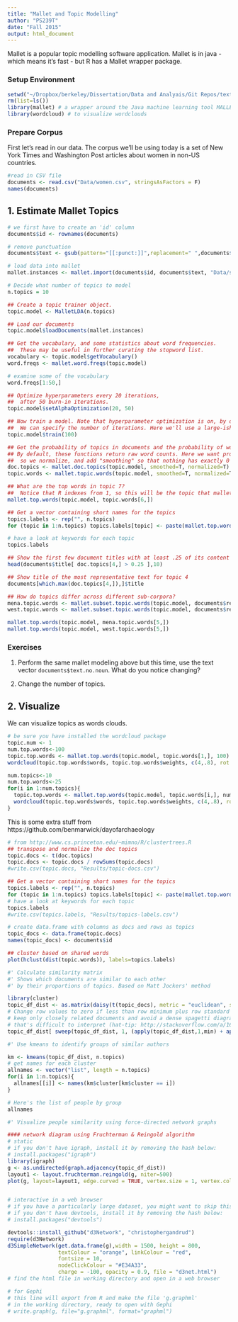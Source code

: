 ```yaml
---
title: "Mallet and Topic Modelling"
author: "PS239T"
date: "Fall 2015"
output: html_document
---
```


Mallet is a popular topic modelling software application. Mallet is in java - which means it's fast - but R has a Mallet wrapper package.

### Setup Environment

```r
setwd("~/Dropbox/berkeley/Dissertation/Data and Analyais/Git Repos/text-analysis-dhbsi")
rm(list=ls())
library(mallet) # a wrapper around the Java machine learning tool MALLET
library(wordcloud) # to visualize wordclouds
```

### Prepare Corpus

First let's read in our data. The corpus we'll be using today is a set of New York Times and Washington Post articles about women in non-US countries.

```r
#read in CSV file
documents <- read.csv("Data/women.csv", stringsAsFactors = F)
names(documents)
```

## 1. Estimate Mallet Topics

```r
# we first have to create an 'id' column
documents$id <- rownames(documents)

# remove punctuation
documents$text <- gsub(pattern="[[:punct:]]",replacement=" ",documents$text)

# load data into mallet
mallet.instances <- mallet.import(documents$id, documents$text, "Data/stoplist.csv", FALSE, token.regexp="[\\p{L}']+")

# Decide what number of topics to model
n.topics = 10

## Create a topic trainer object.
topic.model <- MalletLDA(n.topics)

## Load our documents
topic.model$loadDocuments(mallet.instances)

## Get the vocabulary, and some statistics about word frequencies.
##  These may be useful in further curating the stopword list.
vocabulary <- topic.model$getVocabulary()
word.freqs <- mallet.word.freqs(topic.model)

# examine some of the vocabulary
word.freqs[1:50,]

## Optimize hyperparameters every 20 iterations, 
##  after 50 burn-in iterations.
topic.model$setAlphaOptimization(20, 50)

## Now train a model. Note that hyperparameter optimization is on, by default.
##  We can specify the number of iterations. Here we'll use a large-ish round number.
topic.model$train(100)

## Get the probability of topics in documents and the probability of words in topics.
## By default, these functions return raw word counts. Here we want probabilities, 
##  so we normalize, and add "smoothing" so that nothing has exactly 0 probability.
doc.topics <- mallet.doc.topics(topic.model, smoothed=T, normalized=T)
topic.words <- mallet.topic.words(topic.model, smoothed=T, normalized=T)

## What are the top words in topic 7?
##  Notice that R indexes from 1, so this will be the topic that mallet called topic 6.
mallet.top.words(topic.model, topic.words[6,])

## Get a vector containing short names for the topics
topics.labels <- rep("", n.topics)
for (topic in 1:n.topics) topics.labels[topic] <- paste(mallet.top.words(topic.model, topic.words[topic,], num.top.words=5)$words, collapse=" ")

# have a look at keywords for each topic
topics.labels

## Show the first few document titles with at least .25 of its content devoted to topic 4
head(documents$title[ doc.topics[4,] > 0.25 ],10)

## Show title of the most representative text for topic 4
documents[which.max(doc.topics[4,]),]$title

## How do topics differ across different sub-corpora?
mena.topic.words <- mallet.subset.topic.words(topic.model, documents$region == "MENA", smoothed=T, normalized=T)
west.topic.words <- mallet.subset.topic.words(topic.model, documents$region == "West", smoothed=T, normalized=T)

mallet.top.words(topic.model, mena.topic.words[5,])
mallet.top.words(topic.model, west.topic.words[5,])
```

### Exercises

1. Perform the same mallet modeling above but this time, use the text vector `documents$text.no.noun`. What do you notice changing?

2. Change the number of topics.

## 2. Visualize

We can visualize topics as words clouds.

```r
# be sure you have installed the wordcloud package
topic.num <- 1
num.top.words<-100
topic.top.words <- mallet.top.words(topic.model, topic.words[1,], 100)
wordcloud(topic.top.words$words, topic.top.words$weights, c(4,.8), rot.per=0, random.order=F)

num.topics<-10
num.top.words<-25
for(i in 1:num.topics){
  topic.top.words <- mallet.top.words(topic.model, topic.words[i,], num.top.words)
  wordcloud(topic.top.words$words, topic.top.words$weights, c(4,.8), rot.per=0, random.order=F)
}
```

This is some extra stuff from https://github.com/benmarwick/dayofarchaeology

```r
# from http://www.cs.princeton.edu/~mimno/R/clustertrees.R
## transpose and normalize the doc topics
topic.docs <- t(doc.topics)
topic.docs <- topic.docs / rowSums(topic.docs)
#write.csv(topic.docs, "Results/topic-docs.csv")

## Get a vector containing short names for the topics
topics.labels <- rep("", n.topics)
for (topic in 1:n.topics) topics.labels[topic] <- paste(mallet.top.words(topic.model, topic.words[topic,], num.top.words=5)$words, collapse=" ")
# have a look at keywords for each topic
topics.labels
#write.csv(topics.labels, "Results/topics-labels.csv")

# create data.frame with columns as docs and rows as topics
topic_docs <- data.frame(topic.docs)
names(topic_docs) <- documents$id

## cluster based on shared words
plot(hclust(dist(topic.words)), labels=topics.labels)

#' Calculate similarity matrix
#' Shows which documents are similar to each other
#' by their proportions of topics. Based on Matt Jockers' method

library(cluster)
topic_df_dist <- as.matrix(daisy(t(topic_docs), metric = "euclidean", stand = TRUE))
# Change row values to zero if less than row minimum plus row standard deviation
# keep only closely related documents and avoid a dense spagetti diagram
# that's difficult to interpret (hat-tip: http://stackoverflow.com/a/16047196/1036500)
topic_df_dist[ sweep(topic_df_dist, 1, (apply(topic_df_dist,1,min) + apply(topic_df_dist,1,sd) )) > 0 ] <- 0

#' Use kmeans to identify groups of similar authors

km <- kmeans(topic_df_dist, n.topics)
# get names for each cluster
allnames <- vector("list", length = n.topics)
for(i in 1:n.topics){
  allnames[[i]] <- names(km$cluster[km$cluster == i])
}

# Here's the list of people by group
allnames

#' Visualize people similarity using force-directed network graphs

#### network diagram using Fruchterman & Reingold algorithm
# static
# if you don't have igraph, install it by removing the hash below:
# install.packages("igraph")
library(igraph)
g <- as.undirected(graph.adjacency(topic_df_dist))
layout1 <- layout.fruchterman.reingold(g, niter=500)
plot(g, layout=layout1, edge.curved = TRUE, vertex.size = 1, vertex.color= "grey", edge.arrow.size = 0, vertex.label.dist=0.5, vertex.label = NA)


# interactive in a web browser
# if you have a particularly large dataset, you might want to skip this section, and just run the Gephi part.
# if you don't have devtools, install it by removing the hash below:
# install.packages("devtools")

devtools::install_github("d3Network", "christophergandrud")
require(d3Network)
d3SimpleNetwork(get.data.frame(g),width = 1500, height = 800,
                textColour = "orange", linkColour = "red",
                fontsize = 10,
                nodeClickColour = "#E34A33",
                charge = -100, opacity = 0.9, file = "d3net.html")
# find the html file in working directory and open in a web browser

# for Gephi
# this line will export from R and make the file 'g.graphml'
# in the working directory, ready to open with Gephi
# write.graph(g, file="g.graphml", format="graphml")
```
